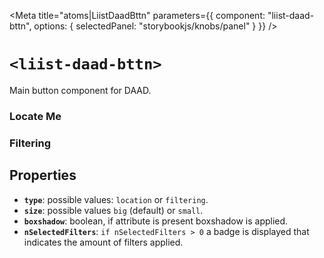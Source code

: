 
<Meta
  title="atoms|LiistDaadBttn"
  parameters={{
    component: "liist-daad-bttn",
    options: { selectedPanel: "storybookjs/knobs/panel" }
  }}
/>

# `<liist-daad-bttn>`

Main button component for DAAD.

### Locate Me
<Preview>
    <liist-daad-bttn
      type="location"
      boxshadow
    ></liist-daad-bttn>
    <liist-daad-bttn
      type="location"
      size="small"
      boxshadow
    ></liist-daad-bttn>
</Preview>

### Filtering
<Preview>
  <div>
    <liist-daad-bttn
      type="filtering"
      boxshadow
    ></liist-daad-bttn>
    <liist-daad-bttn
      type="filtering"
      size="small"
      boxshadow
    ></liist-daad-bttn>
    <liist-daad-bttn
      type="filtering"
      size="small"
      nSelectedFilters="4"
      boxshadow
    ></liist-daad-bttn>
  </div>
</Preview>

## Properties

- **`type`**: possible values: `location` or `filtering`.
- **`size`**: possible values `big` (default) or `small`.
- **`boxshadow`**: boolean, if attribute is present boxshadow is applied.
- **`nSelectedFilters`**: `if nSelectedFilters > 0` a badge is displayed that indicates the amount of filters applied.
